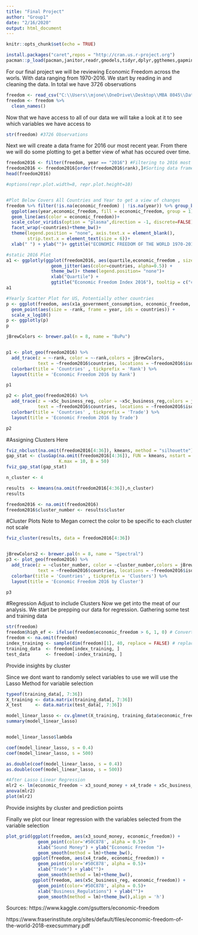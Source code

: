 ```yaml
---
title: "Final Project"
author: "Group1"
date: "2/16/2020"
output: html_document
---
```


```r
knitr::opts_chunk$set(echo = TRUE)
```

```r
install.packages("caret",repos = "http://cran.us.r-project.org")
pacman::p_load(pacman,janitor,readr,gmodels,tidyr,dplyr,ggthemes,gapminder,plotly,cowplot,tmap,ggplot2,RColorBrewer,gganimate,gifski,sf,factoextra,e1071,cluster,kernlab,corrplot,corrgram,hrbrthemes,viridis,glmnet,rpart,rpart.plot,partykit,maps,tmap,ggmap,htmltools) 

```

For our final project we will be reviewing Economic Freedom across the worls. With data ranging from 1970-2016. We start by reading in and cleaning the data. In total we have 3726 observations 

```r
freedom <- read_csv("C:\\Users\\mjone\\OneDrive\\Desktop\\MBA 8045\\Data\\efw_cc.csv") # Update to your file location
freedom <- freedom %>%
  clean_names()

```


Now that we have access to all of our data we will take a look at it to see which variables we have access to
```r
str(freedom) #3726 Observations
```





Next we will create a data frame for 2016 our most recent year. From there we will do some plotting to get a better view of what has occured over time. 
```r
freedom2016 <- filter(freedom, year == "2016") #Filtering to 2016 most recent year in data
freedom2016 <- freedom2016[order(freedom2016$rank),]#Sorting data frame from lowest to highest
head(freedom2016)

#options(repr.plot.width=8, repr.plot.height=10)


#Plot Below Covers All Countries and Year to get a view of changes
freedom %>% filter(!is.na(economic_freedom) | !is.na(year)) %>% group_by(year) %>%
  ggplot(aes(year,economic_freedom, fill = economic_freedom, group = 1))+
  geom_line(aes(color = economic_freedom))+
  scale_color_viridis(option = "plasma",direction = -1, discrete=FALSE) +
  facet_wrap(~countries)+theme_bw()+
  theme(legend.position = "none", axis.text.x = element_blank(), 
        strip.text.x = element_text(size = 6))+
  xlab(" ") + ylab("")+ ggtitle("ECONOMIC FREEDOM OF THE WORLD 1970-2016")

```

```r
#static 2016 Plot
a1 <- ggplotly(ggplot(freedom2016, aes(quartile,economic_freedom , size = -rank)) + 
                 geom_jitter(aes(color=countries, alpha=0.5)) +
                 theme_bw()+ theme(legend.position= "none")+
                 xlab("Quartile") + 
                 ggtitle("Economic Freedom Index 2016"), tooltip = c("countries"))
a1

#Yearly Scatter Plot for US, Potentially other countries
p <- ggplot(freedom, aes(x1a_government_consumption, economic_freedom, color = countries)) +
  geom_point(aes(size = -rank, frame = year, ids = countries)) +
  scale_x_log10()
p <- ggplotly(p)
p


```


``` r
jBrewColors <- brewer.pal(n = 8, name = "BuPu")


p1 <- plot_geo(freedom2016) %>%
  add_trace(z = ~-rank, color = ~-rank,colors = jBrewColors,
            text = ~freedom2016$countries, locations = ~freedom2016$iso_code) %>%
  colorbar(title = 'Countries' , tickprefix = 'Rank') %>%
  layout(title = 'Economic Freedom 2016 by Rank') 

p1

p2 <- plot_geo(freedom2016) %>%
  add_trace(z = ~x5c_business_reg, color = ~x5c_business_reg,colors = jBrewColors,
            text = ~freedom2016$countries, locations = ~freedom2016$iso_code) %>%
  colorbar(title = 'Countries' , tickprefix = 'Trade') %>%
  layout(title = 'Economic Freedom 2016 by Trade') 

p2


```


#Assigning Clusters Here
```r
fviz_nbclust(na.omit(freedom2016[4:36]), kmeans, method = "silhouette")
gap_stat <- clusGap(na.omit(freedom2016[4:36]), FUN = kmeans, nstart = 25,
                    K.max = 10, B = 50)
fviz_gap_stat(gap_stat)

n_cluster <- 4

results  <- kmeans(na.omit(freedom2016[4:36]),n_cluster)
results

freedom2016 <- na.omit(freedom2016)
freedom2016$cluster_number <- results$cluster
```


#Cluster Plots
Note to Megan correct the color to be specific to each cluster not scale
```r
fviz_cluster(results, data = freedom2016[4:36])


jBrewColors2 <- brewer.pal(n = 8, name = "Spectral")
p3 <- plot_geo(freedom2016) %>%
  add_trace(z = ~cluster_number, color = ~cluster_number,colors = jBrewColors2,
            text = ~freedom2016$countries, locations = ~freedom2016$iso_code) %>%
  colorbar(title = 'Countries' , tickprefix = 'Clusters') %>%
  layout(title = 'Economic Freedom 2016 by Cluster') 

p3

```


#Regression
Adjust to include Clusters
Now we get into the meat of our analysis. We start be prepping our data for regression. Gathering some test and training data

```r
str(freedom)
freedom$high_ef <- ifelse(freedom$economic_freedom > 6, 1, 0) # Converting streams to binary data 
freedom <- na.omit(freedom)
index_training <- sample(dim(freedom)[1], 40, replace = FALSE) # replace = false will prevent code from selecting same observation twice
training_data  <- freedom[index_training, ]
test_data      <- freedom[-index_training, ]

```
Provide insights by cluster

Since we dont want to randomly select variables to use we will use the Lasso Method for variable selection

```r
typeof(training_data[, 7:36])
X_training <- data.matrix(training_data[, 7:36])
X_test     <- data.matrix(test_data[, 7:36])

model_linear_lasso <- cv.glmnet(X_training, training_data$economic_freedom, family="gaussian", nfolds = 10, type.measure = "mse", alpha = 1)
summary(model_linear_lasso)


model_linear_lasso$lambda

coef(model_linear_lasso, s = 0.4)
coef(model_linear_lasso, s = 500)

as.double(coef(model_linear_lasso, s = 0.4))
as.double(coef(model_linear_lasso, s = 500))

#After Lasso Linear Regression
mlr2 <- lm(economic_freedom ~ x3_sound_money + x4_trade + x5c_business_reg, data = training_data)
anova(mlr2)
plot(mlr2)
```

Provide insights by cluster and prediction points

Finally we plot our linear regression with the variables selected from the variable selection
```r
plot_grid(ggplot(freedom, aes(x3_sound_money, economic_freedom)) + 
            geom_point(color='#50C878', alpha = 0.5)+
            xlab("Sound Money") + ylab("Economic Freedom ")+
            geom_smooth(method = lm)+theme_bw(),
          ggplot(freedom, aes(x4_trade, economic_freedom)) + 
            geom_point(color='#50C878', alpha = 0.5)+
            xlab("Trade") + ylab("")+
            geom_smooth(method = lm)+theme_bw(),
          ggplot(freedom, aes(x5c_business_reg, economic_freedom)) + 
            geom_point(color='#50C878', alpha = 0.5)+
            xlab("Business_Regulations") + ylab("")+
            geom_smooth(method = lm)+theme_bw(),align = 'h')
```


Sources:
https://www.kaggle.com/gsutters/economic-freedom

https://www.fraserinstitute.org/sites/default/files/economic-freedom-of-the-world-2018-execsummary.pdf